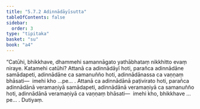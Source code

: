```yaml
---
title: "5.7.2 Adinnādāyīsutta"
tableOfContents: false
sidebar:
  order: 3
type: "tipitaka"
basket: "su"
book: "a4"
---
```



<DynamicBreadcrumb />

<Division number="265" book="a4" bookNo="15" page="576">

<Paragraph number="1571" book="a4">
“Catūhi, bhikkhave, dhammehi samannāgato yathābhataṃ nikkhitto evaṃ niraye. Katamehi catūhi? Attanā ca adinnādāyī hoti, parañca adinnādāne samādapeti, adinnādāne ca samanuñño hoti, adinnādānassa ca vaṇṇaṃ bhāsati—  imehi kho …pe… .
</Paragraph>

<Paragraph number="1572" book="a4">
Attanā ca adinnādānā paṭivirato hoti, parañca adinnādānā veramaṇiyā samādapeti, adinnādānā veramaṇiyā ca samanuñño hoti, adinnādānā veramaṇiyā ca vaṇṇaṃ bhāsati—  imehi kho, bhikkhave …pe… .

</Paragraph>
</Division>

<Paragraph number="1573" type="center" book="a4">
Dutiyaṃ.
</Paragraph>